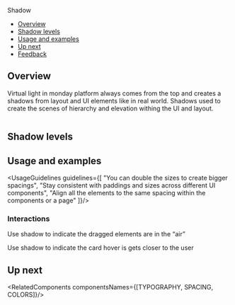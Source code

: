 
<Meta
  title="Foundations/Shadow"
/>

<!--- Component documentation -->

<ComponentNameDecorator withFoundationBackground>
  Shadow
</ComponentNameDecorator>

- [Overview](#overview)
- [Shadow levels](#shadow-levels)
- [Usage and examples](#usage-and-examples)
- [Up next](#up-next)
- [Feedback](#feedback)

## Overview
Virtual light in monday platform always comes from the top and creates a shadows from layout and UI elements like in real world.
Shadows used to create the scenes of hierarchy and elevation withing the UI and layout.

  <img src={shadowsSketch} className="monday-storybook-shadow_overview-image" alt=""/>


## Shadow levels
<ShadowLevels/>

## Usage and examples
<UsageGuidelines guidelines={[
  "You can double the sizes to create bigger spacings",
  "Stay consistent with paddings and sizes across different UI components",
  "Align all the elements to the same spacing within the components or a page"
]}/>

### Interactions
Use shadow to indicate the dragged elements are in the “air”
<DragShadowExample/>

Use shadow to indicate the card hover is gets closer to the user
<CardShadowExample/>

## Up next
<RelatedComponents componentsNames={[TYPOGRAPHY, SPACING, COLORS]}/>
